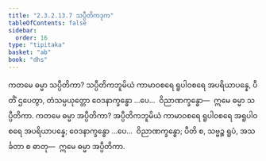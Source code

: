 ```yaml
---
title: "2.3.2.13.7 သပ္ပီတိကဒုက"
tableOfContents: false
sidebar:
  order: 16
type: "tipitaka"
basket: "ab"
book: "dhs"
---
```



<DynamicBreadcrumb />

<Division number="1279" book="dhs">

<Paragraph number="1980" book="dhs">
ကတမေ ဓမ္မာ သပ္ပီတိကာ? သပ္ပီတိကဘူမိယံ ကာမာဝစရေ ရူပါဝစရေ အပရိယာပန္နေ, ပီတိံ ဌပေတွာ, တံသမ္ပယုတ္တော ဝေဒနာက္ခန္ဓော …ပေ…  ဝိညာဏက္ခန္ဓော—  ဣမေ ဓမ္မာ သပ္ပီတိကာ.
</Paragraph>

</Division>
<Division number="1280" book="dhs">

<Paragraph number="1981" book="dhs">
ကတမေ ဓမ္မာ အပ္ပီတိကာ? အပ္ပီတိကဘူမိယံ ကာမာဝစရေ ရူပါဝစရေ အရူပါဝစရေ အပရိယာပန္နေ; ဝေဒနာက္ခန္ဓော …ပေ…  ဝိညာဏက္ခန္ဓော; ပီတိ စ, သဗ္ဗဉ္စ ရူပံ, အသင်္ခတာ စ ဓာတု—  ဣမေ ဓမ္မာ အပ္ပီတိကာ.
</Paragraph>
</Division>